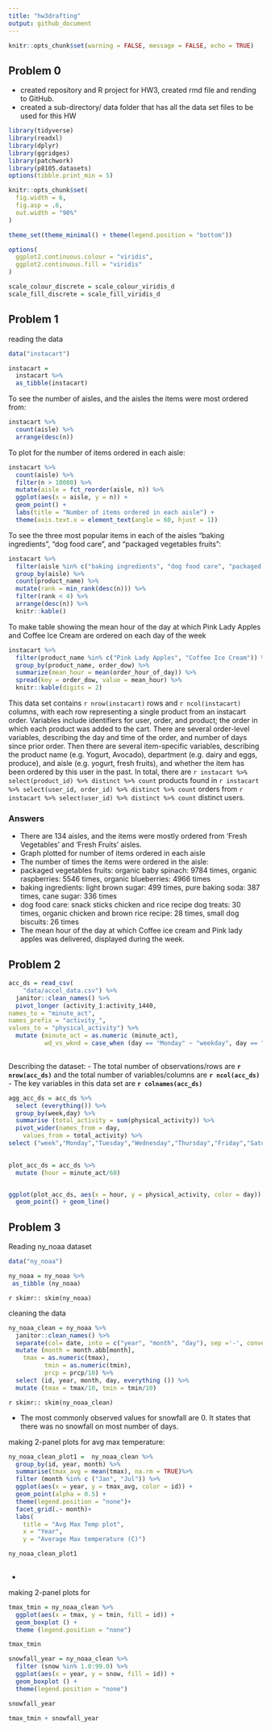 ```yaml
---
title: "hw3drafting"
output: github_document
---
```


```r
knitr::opts_chunk$set(warning = FALSE, message = FALSE, echo = TRUE)
```

## Problem 0
* created repository and R project for HW3, created rmd file and rending to GitHub. 
* created a sub-directory/ data folder that has all the data set files to be used for this HW

```r
library(tidyverse)
library(readxl)
library(dplyr)
library(ggridges)
library(patchwork)
library(p8105.datasets)
options(tibble.print_min = 5)

knitr::opts_chunk$set(
  fig.width = 6,
  fig.asp = .6,
  out.width = "90%"
)

theme_set(theme_minimal() + theme(legend.position = "bottom"))

options(
  ggplot2.continuous.colour = "viridis",
  ggplot2.continuous.fill = "viridis"
)

scale_colour_discrete = scale_colour_viridis_d
scale_fill_discrete = scale_fill_viridis_d
```

## Problem 1

reading the data

```r
data("instacart")

instacart = 
  instacart %>% 
  as_tibble(instacart)
```

To see the number of aisles, and the aisles the items were most ordered from:

```r
instacart %>% 
  count(aisle) %>% 
  arrange(desc(n))
```

To plot for the number of items ordered in each aisle: 

```r
instacart %>% 
  count(aisle) %>% 
  filter(n > 10000) %>% 
  mutate(aisle = fct_reorder(aisle, n)) %>% 
  ggplot(aes(x = aisle, y = n)) + 
  geom_point() + 
  labs(title = "Number of items ordered in each aisle") +
  theme(axis.text.x = element_text(angle = 60, hjust = 1))
```

To see the three most popular items in each of the aisles “baking ingredients”, “dog food care”, and “packaged vegetables fruits”:

```r
instacart %>% 
  filter(aisle %in% c("baking ingredients", "dog food care", "packaged vegetables fruits")) %>%
  group_by(aisle) %>% 
  count(product_name) %>% 
  mutate(rank = min_rank(desc(n))) %>% 
  filter(rank < 4) %>% 
  arrange(desc(n)) %>%
  knitr::kable()
```

To make table showing the mean hour of the day at which Pink Lady Apples and Coffee Ice Cream are ordered on each day of the week

```r
instacart %>%
  filter(product_name %in% c("Pink Lady Apples", "Coffee Ice Cream")) %>%
  group_by(product_name, order_dow) %>%
  summarize(mean_hour = mean(order_hour_of_day)) %>%
  spread(key = order_dow, value = mean_hour) %>%
  knitr::kable(digits = 2)
```

This data set contains `r nrow(instacart)` rows and `r ncol(instacart)` columns, with each row representing a single product from an instacart order. Variables include identifiers for user, order, and product; the order in which each product was added to the cart. There are several order-level variables, describing the day and time of the order, and number of days since prior order. Then there are several item-specific variables, describing the product name (e.g. Yogurt, Avocado), department (e.g. dairy and eggs, produce), and aisle (e.g. yogurt, fresh fruits), and whether the item has been ordered by this user in the past. In total, there are `r instacart %>% select(product_id) %>% distinct %>% count` products found in `r instacart %>% select(user_id, order_id) %>% distinct %>% count` orders from `r instacart %>% select(user_id) %>% distinct %>% count` distinct users.

### Answers
* There are 134 aisles, and the items were mostly ordered from 'Fresh Vegetables' and 'Fresh Fruits' aisles.
* Graph plotted for number of items ordered in each aisle
* The number of times the items were ordered in the aisle:
 - packaged vegetables fruits: organic baby spinach: 9784 times, organic raspberries: 5546 times, organic blueberries: 4966 times
 - baking ingredients: light brown sugar: 499 times, pure baking soda: 387 times, cane sugar: 336 times
 - dog food care: snack sticks chicken and rice recipe dog treats: 30 times, organic chicken and brown rice recipe: 28 times, small dog biscuits: 26 times 
* The mean hour of the day at which Coffee ice cream and Pink lady apples was delivered, displayed during the week.


## Problem 2

```r
acc_ds = read_csv(
    "data/accel_data.csv") %>%
  janitor::clean_names() %>%
  pivot_longer (activity_1:activity_1440,
names_to = "minute_act",
names_prefix = "activity_",
values_to = "physical_activity") %>%
  mutate (minute_act = as.numeric (minute_act),
          wd_vs_wknd = case_when (day == "Monday" ~ "weekday", day == "Tuesday" ~ "weekday", day == "Wednesday" ~ "weekday", day == "Thursday" ~ "weekday", day == "Friday" ~ "weekday", day == "Saturday" ~ "weekend",day == "Sunday" ~ "weekend"))
 
```

Describing the dataset:
- The total number of observations/rows are **`r nrow(acc_ds)`** and the total number of variables/columns are **`r ncol(acc_ds)`**
- The key variables in this data set are **`r colnames(acc_ds)`**

```r
agg_acc_ds = acc_ds %>%
  select (everything()) %>%
  group_by(week,day) %>%
  summarise (total_activity = sum(physical_activity)) %>%
  pivot_wider(names_from = day,
    values_from = total_activity) %>%
select ("week","Monday","Tuesday","Wednesday","Thursday","Friday","Saturday","Sunday")
  
```



```r
plot_acc_ds = acc_ds %>%
  mutate (hour = minute_act/60)


ggplot(plot_acc_ds, aes(x = hour, y = physical_activity, color = day)) + 
  geom_point() + geom_line()
```


## Problem 3

Reading ny_noaa dataset

```r
data("ny_noaa")

ny_noaa = ny_noaa %>%
 as_tibble (ny_noaa)
```

`r skimr:: skim(ny_noaa)`

cleaning the data

```r
ny_noaa_clean = ny_noaa %>%
  janitor::clean_names() %>%
  separate(col= date, into = c("year", "month", "day"), sep ='-', convert = TRUE) %>%
  mutate (month = month.abb[month],
    tmax = as.numeric(tmax),
          tmin = as.numeric(tmin),
          prcp = prcp/10) %>%
  select (id, year, month, day, everything ()) %>%
  mutate (tmax = tmax/10, tmin = tmin/10)
```

`r skimr:: skim(ny_noaa_clean)`

* The most commonly observed values for snowfall are 0. It states that there was no snowfall on most number of days.

making 2-panel plots for avg max temperature:
```r
ny_noaa_clean_plot1 =  ny_noaa_clean %>% 
  group_by(id, year, month) %>%
  summarise(tmax_avg = mean(tmax), na.rm = TRUE)%>%
  filter (month %in% c ("Jan", "Jul")) %>%
  ggplot(aes(x = year, y = tmax_avg, color = id)) + 
  geom_point(alpha = 0.5) + 
  theme(legend.position = "none")+
  facet_grid(.~ month)+
  labs(
    title = "Avg Max Temp plot",
    x = "Year",
    y = "Average Max temperature (C)")

ny_noaa_clean_plot1
  
```

* 

making 2-panel plots for

```r
tmax_tmin = ny_noaa_clean %>%
  ggplot(aes(x = tmax, y = tmin, fill = id)) + 
  geom_boxplot () + 
  theme (legend.position = "none")

tmax_tmin
```

```r
snowfall_year = ny_noaa_clean %>%
  filter (snow %in% 1.0:99.0) %>%
  ggplot(aes(x = year, y = snow, fill = id)) + 
  geom_boxplot () + 
  theme(legend.position = "none")

snowfall_year
```

```r
tmax_tmin + snowfall_year
```




